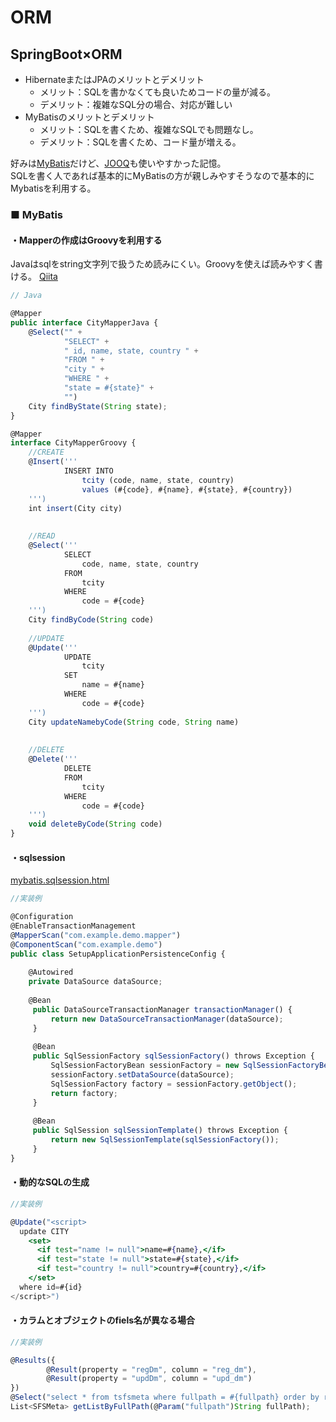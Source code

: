 # ORM

## SpringBoot×ORM

- HibernateまたはJPAのメリットとデメリット
  - メリット：SQLを書かなくても良いためコードの量が減る。
  - デメリット：複雑なSQL分の場合、対応が難しい
- MyBatisのメリットとデメリット
  - メリット：SQLを書くため、複雑なSQLでも問題なし。
  - デメリット：SQLを書くため、コード量が増える。

好みは[MyBatis](https://mybatis.org/mybatis-3/ja/index.html)だけど、[JOOQ](https://www.jooq.org/)も使いやすかった記憶。<br>
SQLを書く人であれば基本的にMyBatisの方が親しみやすそうなので基本的にMybatisを利用する。

### ■ MyBatis

#### ・Mapperの作成はGroovyを利用する


Javaはsqlをstring文字列で扱うため読みにくい。Groovyを使えば読みやすく書ける。
[Qiita](http://qiita.com/kazuki43zoo/items/0c6ac5acaee1201a433e)

```jsx highlight=4,6-8
// Java

@Mapper
public interface CityMapperJava {
    @Select("" +
            "SELECT" +
            " id, name, state, country " +
            "FROM " +
            "city " +
            "WHERE " +
            "state = #{state}" +
            "")
    City findByState(String state);
}
```

```jsx highlight=4,6-8
@Mapper
interface CityMapperGroovy {
    //CREATE
    @Insert('''
            INSERT INTO
                tcity (code, name, state, country)
                values (#{code}, #{name}, #{state}, #{country})
    ''')
    int insert(City city)
 
 
    //READ
    @Select('''
            SELECT
                code, name, state, country
            FROM
                tcity
            WHERE
                code = #{code}
    ''')
    City findByCode(String code)
 
    //UPDATE
    @Update('''
            UPDATE
                tcity
            SET
                name = #{name}
            WHERE
                code = #{code}
    ''')
    City updateNamebyCode(String code, String name)
 
 
    //DELETE
    @Delete('''
            DELETE
            FROM
                tcity
            WHERE
                code = #{code}
    ''')
    void deleteByCode(String code)
}
```

#### ・sqlsession
[mybatis.sqlsession.html](http://www.mybatis.org/spring/ja/sqlsession.html)


```jsx highlight=4,6-8
//実装例

@Configuration
@EnableTransactionManagement
@MapperScan("com.example.demo.mapper")
@ComponentScan("com.example.demo")
public class SetupApplicationPersistenceConfig {
 
    @Autowired
    private DataSource dataSource;
 
    @Bean
     public DataSourceTransactionManager transactionManager() {
         return new DataSourceTransactionManager(dataSource);
     }
 
     @Bean
     public SqlSessionFactory sqlSessionFactory() throws Exception {
         SqlSessionFactoryBean sessionFactory = new SqlSessionFactoryBean();
         sessionFactory.setDataSource(dataSource);
         SqlSessionFactory factory = sessionFactory.getObject();
         return factory;
     }
 
     @Bean
     public SqlSession sqlSessionTemplate() throws Exception {
         return new SqlSessionTemplate(sqlSessionFactory());
     }
}

```

#### ・動的なSQLの生成
```jsx highlight=4,6-8
//実装例

@Update("<script>
  update CITY
    <set>
      <if test="name != null">name=#{name},</if>
      <if test="state != null">state=#{state},</if>
      <if test="country != null">country=#{country},</if>
    </set>
  where id=#{id}
</script>")

```

#### ・カラムとオブジェクトのfiels名が異なる場合
```jsx highlight=4,6-8
//実装例

@Results({
        @Result(property = "regDm", column = "reg_dm"),
        @Result(property = "updDm", column = "upd_dm")
})
@Select("select * from tsfsmeta where fullpath = #{fullpath} order by reg_dm")
List<SFSMeta> getListByFullPath(@Param("fullpath")String fullPath);

```